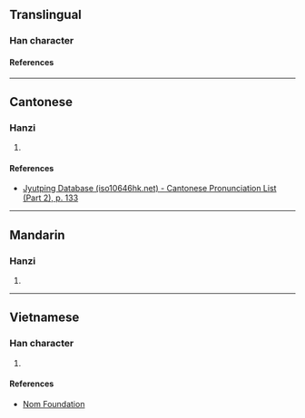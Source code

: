 {{character info}}
==Translingual==

===Han character===
{{Han char|rn=75|rad=木|as=13|sn=17|four=48936|canj=DYTU,XXDYT|ids=⿰木道}}

====References====
{{Han ref|kx=0557.230|dkj=15688|hdz=21305.060|uh=6AA4}}

----

==Cantonese==

===Hanzi===
{{yue-hanzi|jyut=[[dou6]]|y=dou6}}

# {{rfdef|yue|sort=木13}}

====References====
* [http://www.iso10646hk.net/jp/document/download.jsp Jyutping Database (iso10646hk.net) - Cantonese Pronunciation List (Part 2), p. 133]

----

==Mandarin==

===Hanzi===
{{cmn-hanzi|pin=[[dào]] ([[dao4]])|wg=tao<sup>4</sup>}}

# {{rfdef|cmn|sort=木13}}

----

==Vietnamese==

===Han character===
{{vi-readings|rs=木13|reading=gạo}}

# {{rfdef|vi|sort=木13}}

====References====
* [http://nomfoundation.org/common/nom_details.php?codepoint=6aa4 Nom Foundation]